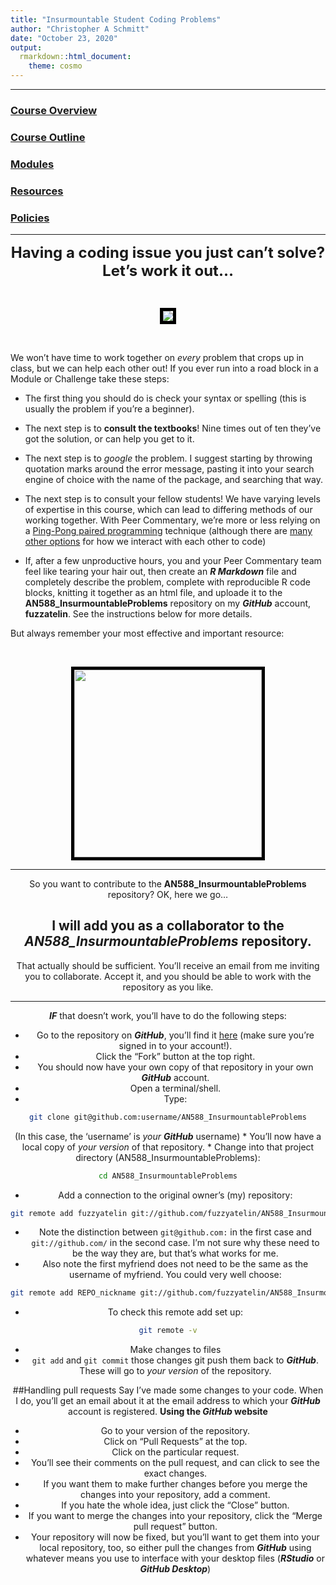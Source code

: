 ```yaml
---
title: "Insurmountable Student Coding Problems"
author: "Christopher A Schmitt"
date: "October 23, 2020"
output: 
  rmarkdown::html_document:
    theme: cosmo
---
```

***

### [Course Overview](https://fuzzyatelin.github.io/bioanth-stats/overview.html)
### [Course Outline](https://fuzzyatelin.github.io/bioanth-stats/outline.html)
### [Modules](https://fuzzyatelin.github.io/bioanth-stats/modules.html)
### [Resources](https://fuzzyatelin.github.io/bioanth-stats/resources.html)
### [Policies](https://fuzzyatelin.github.io/bioanth-stats/policies.html)

***

<center>

<font size="+2"><b>Having a coding issue you just can't solve? Let's work it out...</b></font></center><br>

<center><p><img src="https://media1.tenor.com/images/f1d9eaec5df614bec8bbd3daae0564a7/tenor.gif?itemid=5097096" style="border:5px solid black"></p>
</center><br>  

We won't have time to work together on *every* problem that crops up in class, but we can help each other out!  If you ever run into a road block in a Module or Challenge take these steps:

* The first thing you should do is check your syntax or spelling (this is usually the problem if you're a beginner).

* The next step is to **consult the textbooks**! Nine times out of ten they've got the solution, or can help you get to it. 

* The next step is to *google* the problem. I suggest starting by throwing quotation marks around the error message, pasting it into your search engine of choice with the name of the package, and searching that way.

* The next step is to consult your fellow students! We have varying levels of expertise in this course, which can lead to differing methods of our working together. With Peer Commentary, we're more or less relying on a [Ping-Pong paired programming](http://wiki.c2.com/?PairProgrammingPingPongPattern) technique (although there are [many other options](https://stackify.com/pair-programming-styles/) for how we interact with each other to code)

* If, after a few unproductive hours, you and your Peer Commentary team feel like tearing your hair out, then create an ***R Markdown*** file and completely describe the problem, complete with reproducible R code blocks, knitting it together as an html file, and uploade it to the **AN588_InsurmountableProblems** repository on my ***GitHub*** account, **fuzzatelin**. See the instructions below for more details.

But always remember your most effective and important resource:

<br><center>
<center><p><img src=https://jules32.github.io/rmarkdown-website-tutorial/images/practicalDev_googleErrorMessage.jpg width="300px" style="border:5px solid black"></p>
</center>

***

So you want to contribute to the **AN588_InsurmountableProblems** repository? OK, here we go...

## I will add you as a collaborator to the *AN588_InsurmountableProblems* repository.

That actually should be sufficient. You'll receive an email from me inviting you to collaborate. Accept it, and you should be able to work with the repository as you like.

***

***IF*** that doesn't work, you'll have to do the following steps:

* Go to the repository on ***GitHub***, you'll find it [here](https://github.com/fuzzyatelin/AN588_InsurmountableProblems) (make sure you're signed in to your account!).
* Click the "Fork" button at the top right.
* You should now have your own copy of that repository in your own ***GitHub*** account.
* Open a terminal/shell.
* Type:
```bash
git clone git@github.com:username/AN588_InsurmountableProblems
```
(In this case, the 'username' is *your* ***GitHub*** username)
* You'll now have a local copy of *your version* of that repository.
* Change into that project directory (AN588_InsurmountableProblems):
```bash
cd AN588_InsurmountableProblems
```
* Add a connection to the original owner's (my) repository:
```bash
git remote add fuzzyatelin git://github.com/fuzzyatelin/AN588_InsurmountableProblems
```
* Note the distinction between `git@github.com:` in the first case and `git://github.com/` in the second case. I’m not sure why these need to be the way they are, but that’s what works for me.
* Also note the first myfriend does not need to be the same as the username of myfriend. You could very well choose:
```bash
git remote add REPO_nickname git://github.com/fuzzyatelin/AN588_InsurmountableProblems
```
* To check this remote add set up:
```bash
git remote -v
```
* Make changes to files
* `git add` and `git commit` those changes
git push them back to ***GitHub***. These will go to *your version* of the repository.

##Handling pull requests
Say I've made some changes to your code. When I do, you'll get an email about it at the email address to which your ***GitHub*** account is registered.
**Using the *GitHub* website**

* Go to your version of the repository.
* Click on “Pull Requests” at the top.
* Click on the particular request.
* You’ll see their comments on the pull request, and can click to see the exact changes.
* If you want them to make further changes before you merge the changes into your repository, add a comment.
* If you hate the whole idea, just click the “Close” button.
* If you want to merge the changes into your repository, click the “Merge pull request” button.
* Your repository will now be fixed, but you’ll want to get them into your local repository, too, so either pull the changes from ***GitHub*** using whatever means you use to interface with your desktop files (***RStudio*** or ***GitHub Desktop***)

